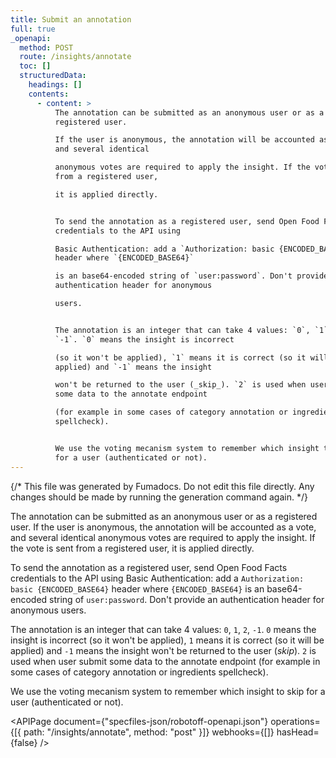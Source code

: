 ```yaml
---
title: Submit an annotation
full: true
_openapi:
  method: POST
  route: /insights/annotate
  toc: []
  structuredData:
    headings: []
    contents:
      - content: >
          The annotation can be submitted as an anonymous user or as a
          registered user.

          If the user is anonymous, the annotation will be accounted as a vote,
          and several identical

          anonymous votes are required to apply the insight. If the vote is sent
          from a registered user,

          it is applied directly.


          To send the annotation as a registered user, send Open Food Facts
          credentials to the API using

          Basic Authentication: add a `Authorization: basic {ENCODED_BASE64}`
          header where `{ENCODED_BASE64}`

          is an base64-encoded string of `user:password`. Don't provide an
          authentication header for anonymous

          users.


          The annotation is an integer that can take 4 values: `0`, `1`, `2`,
          `-1`. `0` means the insight is incorrect

          (so it won't be applied), `1` means it is correct (so it will be
          applied) and `-1` means the insight

          won't be returned to the user (_skip_). `2` is used when user submit
          some data to the annotate endpoint 

          (for example in some cases of category annotation or ingredients
          spellcheck).


          We use the voting mecanism system to remember which insight to skip
          for a user (authenticated or not).
---
```


{/* This file was generated by Fumadocs. Do not edit this file directly. Any changes should be made by running the generation command again. */}

The annotation can be submitted as an anonymous user or as a registered user.
If the user is anonymous, the annotation will be accounted as a vote, and several identical
anonymous votes are required to apply the insight. If the vote is sent from a registered user,
it is applied directly.

To send the annotation as a registered user, send Open Food Facts credentials to the API using
Basic Authentication: add a `Authorization: basic {ENCODED_BASE64}` header where `{ENCODED_BASE64}`
is an base64-encoded string of `user:password`. Don't provide an authentication header for anonymous
users.

The annotation is an integer that can take 4 values: `0`, `1`, `2`, `-1`. `0` means the insight is incorrect
(so it won't be applied), `1` means it is correct (so it will be applied) and `-1` means the insight
won't be returned to the user (_skip_). `2` is used when user submit some data to the annotate endpoint
(for example in some cases of category annotation or ingredients spellcheck).

We use the voting mecanism system to remember which insight to skip for a user (authenticated or not).

<APIPage
  document={"specfiles-json/robotoff-openapi.json"}
  operations={[{ path: "/insights/annotate", method: "post" }]}
  webhooks={[]}
  hasHead={false}
/>
